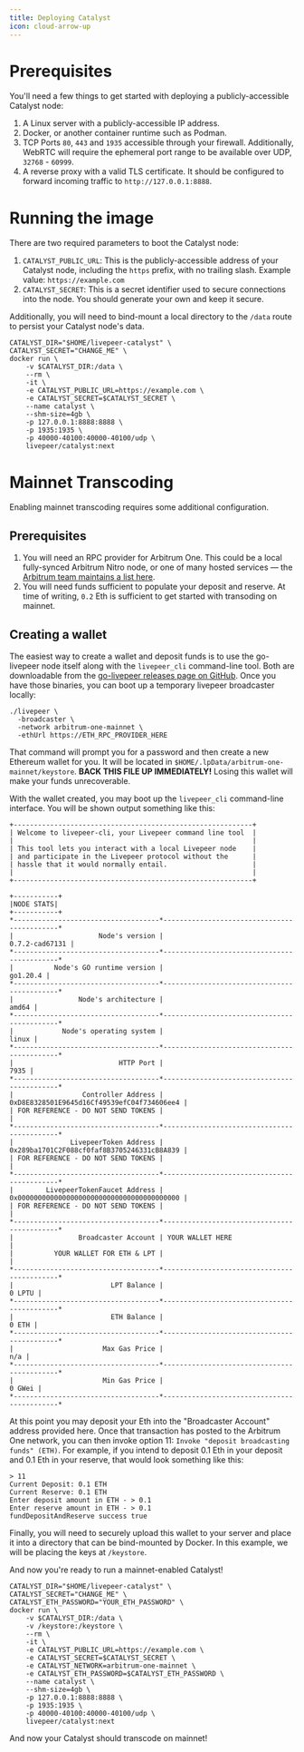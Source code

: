 ```yaml
---
title: Deploying Catalyst
icon: cloud-arrow-up
---
```


# Prerequisites

You'll need a few things to get started with deploying a publicly-accessible
Catalyst node:

1. A Linux server with a publicly-accessible IP address.
1. Docker, or another container runtime such as Podman.
1. TCP Ports `80`, `443` and `1935` accessible through your firewall.
   Additionally, WebRTC will require the ephemeral port range to be available
   over UDP, `32768` - `60999`.
1. A reverse proxy with a valid TLS certificate. It should be configured to
   forward incoming traffic to `http://127.0.0.1:8888`.

# Running the image

There are two required parameters to boot the Catalyst node:

1. `CATALYST_PUBLIC_URL`: This is the publicly-accessible address of your
   Catalyst node, including the `https` prefix, with no trailing slash. Example
   value: `https://example.com`
2. `CATALYST_SECRET`: This is a secret identifier used to secure connections
   into the node. You should generate your own and keep it secure.

Additionally, you will need to bind-mount a local directory to the `/data` route
to persist your Catalyst node's data.

```shell
CATALYST_DIR="$HOME/livepeer-catalyst" \
CATALYST_SECRET="CHANGE_ME" \
docker run \
    -v $CATALYST_DIR:/data \
    --rm \
    -it \
    -e CATALYST_PUBLIC_URL=https://example.com \
    -e CATALYST_SECRET=$CATALYST_SECRET \
    --name catalyst \
    --shm-size=4gb \
    -p 127.0.0.1:8888:8888 \
    -p 1935:1935 \
    -p 40000-40100:40000-40100/udp \
    livepeer/catalyst:next
```

# Mainnet Transcoding

Enabling mainnet transcoding requires some additional configuration.

## Prerequisites

1. You will need an RPC provider for Arbitrum One. This could be a local
   fully-synced Arbitrum Nitro node, or one of many hosted services — the
   [Arbitrum team maintains a list here](https://docs.arbitrum.io/node-running/node-providers).
2. You will need funds sufficient to populate your deposit and reserve. At time
   of writing, `0.2` Eth is sufficient to get started with transoding on
   mainnet.

## Creating a wallet

The easiest way to create a wallet and deposit funds is to use the go-livepeer
node itself along with the `livepeer_cli` command-line tool. Both are
downloadable from the
[go-livepeer releases page on GitHub](https://github.com/livepeer/go-livepeer/releases).
Once you have those binaries, you can boot up a temporary livepeer broadcaster
locally:

```
./livepeer \
  -broadcaster \
  -network arbitrum-one-mainnet \
  -ethUrl https://ETH_RPC_PROVIDER_HERE
```

That command will prompt you for a password and then create a new Ethereum
wallet for you. It will be located in
`$HOME/.lpData/arbitrum-one-mainnet/keystore`. **BACK THIS FILE UP
IMMEDIATELY!** Losing this wallet will make your funds unrecoverable.

With the wallet created, you may boot up the `livepeer_cli` command-line
interface. You will be shown output something like this:

```
+-----------------------------------------------------------+
| Welcome to livepeer-cli, your Livepeer command line tool  |
|                                                           |
| This tool lets you interact with a local Livepeer node    |
| and participate in the Livepeer protocol without the	    |
| hassle that it would normally entail.                     |
|                                                           |
+-----------------------------------------------------------+

+-----------+
|NODE STATS|
+-----------+
*------------------------------------*--------------------------------------------*
|                     Node's version |                             0.7.2-cad67131 |
*------------------------------------*--------------------------------------------*
|          Node's GO runtime version |                                   go1.20.4 |
*------------------------------------*--------------------------------------------*
|                Node's architecture |                                      amd64 |
*------------------------------------*--------------------------------------------*
|            Node's operating system |                                      linux |
*------------------------------------*--------------------------------------------*
|                          HTTP Port |                                       7935 |
*------------------------------------*--------------------------------------------*
|                 Controller Address | 0xD8E8328501E9645d16Cf49539efC04f734606ee4 |
| FOR REFERENCE - DO NOT SEND TOKENS |                                            |
*------------------------------------*--------------------------------------------*
|              LivepeerToken Address | 0x289ba1701C2F088cf0faf8B3705246331cB8A839 |
| FOR REFERENCE - DO NOT SEND TOKENS |                                            |
*------------------------------------*--------------------------------------------*
|        LivepeerTokenFaucet Address | 0x0000000000000000000000000000000000000000 |
| FOR REFERENCE - DO NOT SEND TOKENS |                                            |
*------------------------------------*--------------------------------------------*
|                Broadcaster Account | YOUR WALLET HERE                           |
|          YOUR WALLET FOR ETH & LPT |                                            |
*------------------------------------*--------------------------------------------*
|                        LPT Balance |                                     0 LPTU |
*------------------------------------*--------------------------------------------*
|                        ETH Balance |                                      0 ETH |
*------------------------------------*--------------------------------------------*
|                      Max Gas Price |                                        n/a |
*------------------------------------*--------------------------------------------*
|                      Min Gas Price |                                     0 GWei |
*------------------------------------*--------------------------------------------*
```

At this point you may deposit your Eth into the "Broadcaster Account" address
provided here. Once that transaction has posted to the Arbitrum One network, you
can then invoke option 11: `Invoke "deposit broadcasting funds" (ETH)`. For
example, if you intend to deposit 0.1 Eth in your deposit and 0.1 Eth in your
reserve, that would look something like this:

```
> 11
Current Deposit: 0.1 ETH
Current Reserve: 0.1 ETH
Enter deposit amount in ETH - > 0.1
Enter reserve amount in ETH - > 0.1
fundDepositAndReserve success true
```

Finally, you will need to securely upload this wallet to your server and place
it into a directory that can be bind-mounted by Docker. In this example, we will
be placing the keys at `/keystore`.

And now you're ready to run a mainnet-enabled Catalyst!

```shell
CATALYST_DIR="$HOME/livepeer-catalyst" \
CATALYST_SECRET="CHANGE_ME" \
CATALYST_ETH_PASSWORD="YOUR_ETH_PASSWORD" \
docker run \
    -v $CATALYST_DIR:/data \
    -v /keystore:/keystore \
    --rm \
    -it \
    -e CATALYST_PUBLIC_URL=https://example.com \
    -e CATALYST_SECRET=$CATALYST_SECRET \
    -e CATALYST_NETWORK=arbitrum-one-mainnet \
    -e CATALYST_ETH_PASSWORD=$CATALYST_ETH_PASSWORD \
    --name catalyst \
    --shm-size=4gb \
    -p 127.0.0.1:8888:8888 \
    -p 1935:1935 \
    -p 40000-40100:40000-40100/udp \
    livepeer/catalyst:next
```

And now your Catalyst should transcode on mainnet!
